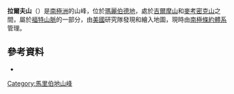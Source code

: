 {{coord|76|58|S|144|32|W|display=title}}

'''拉爾夫山'''（{{lang-en|Mount Ralph}}）是[[南極洲|南極洲]]的山峰，位於[[瑪麗伯德地|瑪麗伯德地]]，處於[[吉爾摩山_(瑪麗伯德地)|吉爾摩山]]和[[麥考密克山|麥考密克山]]之間，屬於[[福特山脈|福特山脈]]的一部分，由[[美國|美國]]研究隊發現和繪入地圖，現時由[[南極條約體系|南極條約體系]]管理。

==參考資料==
*{{usgs-gazetteer}}

{{DEFAULTSORT:Mount Ralph}}
[[Category:馬里伯地山峰|Category:馬里伯地山峰]]


{{MarieByrdLand-geo-stub}}